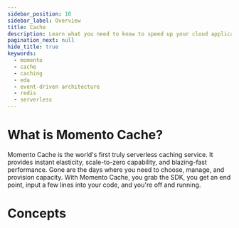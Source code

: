 ```yaml
---
sidebar_position: 10
sidebar_label: Overview
title: Cache
description: Learn what you need to know to speed up your cloud application with the world's first serverless cache.
pagination_next: null
hide_title: true
keywords:
  - momento
  - cache
  - caching
  - eda
  - event-driven architecture
  - redis
  - serverless
---
```


# What is Momento Cache?

Momento Cache is the world's first truly serverless caching service. It provides instant elasticity, scale-to-zero capability, and blazing-fast performance. Gone are the days where you need to choose, manage, and provision capacity. With Momento Cache, you grab the SDK, you get an end point, input a few lines into your code, and you're off and running.


<CardGrid>
  <LinkCard alignText='center' link="/cache/getting-started" title="Getting Started" description="Quickly get up and running with an SDK example." />
  <LinkCard alignText='center' link="/platform/sdks" title="SDKs" description="Explore our open source SDKs." />
  <LinkCard alignText='center' link="/cache/develop" title="Develop" description="Develop with Momento!" />
  <LinkCard alignText='center' link="/cache/develop/language-support" title="API Matrix" description="Check out our language support matrix!" />
</CardGrid>

# Concepts

<CardGrid>
  <LinkCard alignText='center' link="/cache/introduction/what-is-serverless-caching" title="Serverless Caching" description="How Momento shines in the serverless ecosystem. Whether it's caching or messaging, we've got your back when it comes to infrastructure management." />
  <LinkCard alignText='center' link="/cache/introduction/common-caching-strategies" title="Caching strategies" description="Leverage Momento to cache where and how you'd like!" />
  <LinkCard alignText='center' link="/cache/develop/basics/client-configuration-objects" title="Configurations" description="Wherever you go, we have hand-crafted configurations tailored for your environment!" />
  <LinkCard alignText='center' link="https://www.gomomento.com/pricing" title="We scale to zero!" description="No minimum payment, no underutilized resources. Pay for what you use." />
</CardGrid>
